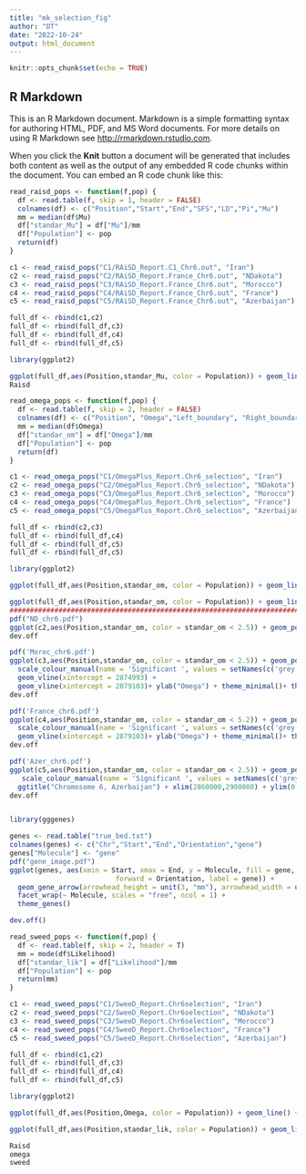 ```yaml
---
title: "mk_selection_fig"
author: "DT"
date: "2022-10-24"
output: html_document
---
```


```r
knitr::opts_chunk$set(echo = TRUE)
```

## R Markdown

This is an R Markdown document. Markdown is a simple formatting syntax for authoring HTML, PDF, and MS Word documents. For more details on using R Markdown see <http://rmarkdown.rstudio.com>.

When you click the **Knit** button a document will be generated that includes both content as well as the output of any embedded R code chunks within the document. You can embed an R code chunk like this:

```r
read_raisd_pops <- function(f,pop) {
  df <- read.table(f, skip = 1, header = FALSE)
  colnames(df) <- c("Position","Start","End","SFS","LD","Pi","Mu")
  mm = median(df$Mu)
  df["standar_Mu"] = df["Mu"]/mm
  df["Population"] <- pop
  return(df)
}

c1 <- read_raisd_pops("C1/RAiSD_Report.C1_Chr6.out", "Iran")
c2 <- read_raisd_pops("C2/RAiSD_Report.France_Chr6.out", "NDakota")
c3 <- read_raisd_pops("C3/RAiSD_Report.France_Chr6.out", "Morocco")
c4 <- read_raisd_pops("C4/RAiSD_Report.France_Chr6.out", "France")
c5 <- read_raisd_pops("C5/RAiSD_Report.France_Chr6.out", "Azerbaijan")

full_df <- rbind(c1,c2)
full_df <- rbind(full_df,c3)
full_df <- rbind(full_df,c4)
full_df <- rbind(full_df,c5)

library(ggplot2)

ggplot(full_df,aes(Position,standar_Mu, color = Population)) + geom_line() + ggtitle("                                              Chromosome 6") + xlim(2700000,3000000) + ylim(0,50) + theme_minimal()
Raisd
```









```r
read_omega_pops <- function(f,pop) {
  df <- read.table(f, skip = 2, header = FALSE)
  colnames(df) <- c("Position", "Omega","Left_boundary", "Right_boundary","Validity")
  mm = median(df$Omega)
  df["standar_om"] = df["Omega"]/mm
  df["Population"] <- pop
  return(df)
}

c1 <- read_omega_pops("C1/OmegaPlus_Report.Chr6_selection", "Iran")
c2 <- read_omega_pops("C2/OmegaPlus_Report.Chr6_selection", "NDakota")
c3 <- read_omega_pops("C3/OmegaPlus_Report.Chr6_selection", "Morocco")
c4 <- read_omega_pops("C4/OmegaPlus_Report.Chr6_selection", "France")
c5 <- read_omega_pops("C5/OmegaPlus_Report.Chr6_selection", "Azerbaijan")

full_df <- rbind(c2,c3)
full_df <- rbind(full_df,c4)
full_df <- rbind(full_df,c5)
full_df <- rbind(full_df,c5)

library(ggplot2)

ggplot(full_df,aes(Position,standar_om, color = Population)) + geom_line() + geom_hline(yintercept = 36, colour = "red") + ggtitle("                                               Chromosome 6") + xlim(2500000,290000) + theme_minimal()

ggplot(full_df,aes(Position,standar_om, color = Population)) + geom_line (a=0.3, size = 1) + ggtitle("                                               Chromosome 6") + xlim(2500000,2900000) + ylim(0,20)  + theme_minimal()
##################################################################################################
pdf("ND_chr6.pdf")
ggplot(c2,aes(Position,standar_om, color = standar_om < 2.5)) + geom_point(alpha=0.3) + ggtitle("Chromosome 6, North Dakota") + xlim(2860000,2900000) + ylim(0,20)  + geom_vline(xintercept = 2874993) + scale_colour_manual(name = 'Significant ', values = setNames(c('grey','aquamarine4'),c(T, F))) + geom_vline(xintercept = 2879103)+ ylab("Omega") + theme_minimal() + theme(plot.title = element_text(hjust = 0.5))
dev.off

pdf('Moroc_chr6.pdf')
ggplot(c3,aes(Position,standar_om, color = standar_om < 2.5)) + geom_point(alpha=0.3) + ggtitle("Chromosome 6, Morocco") + xlim(2860000,2900000) + ylim(0,20) +
  scale_colour_manual(name = 'Significant ', values = setNames(c('grey','aquamarine4'),c(T, F))) +
  geom_vline(xintercept = 2874993) + 
  geom_vline(xintercept = 2879103)+ ylab("Omega") + theme_minimal()+ theme(plot.title = element_text(hjust = 0.5))
dev.off

pdf('France_chr6.pdf')
ggplot(c4,aes(Position,standar_om, color = standar_om < 5.2)) + geom_point(alpha=0.3) + ggtitle("Chromosome 6, France") + xlim(2860000,2900000) + ylim(0,20) + geom_vline(xintercept = 2874993) + 
  scale_colour_manual(name = 'Significant ', values = setNames(c('grey','aquamarine4'),c(T, F))) +
  geom_vline(xintercept = 2879103)+ ylab("Omega") + theme_minimal()+ theme(plot.title = element_text(hjust = 0.5))
dev.off

pdf('Azer_chr6.pdf')
ggplot(c5,aes(Position,standar_om, color = standar_om < 2.5)) + geom_point(alpha=0.3) + 
   scale_colour_manual(name = 'Significant ', values = setNames(c('grey','aquamarine4'),c(T, F))) +
  ggtitle("Chromosome 6, Azerbaijan") + xlim(2860000,2900000) + ylim(0,20) + geom_vline(xintercept = 2874993) + geom_vline(xintercept = 2879103)+ ylab("Omega") + theme_minimal()+ theme(plot.title = element_text(hjust = 0.5))
dev.off

```

```r

```

```r
library(gggenes)

genes <- read.table("true_bed.txt")
colnames(genes) <- c("Chr","Start","End","Orientation","gene")
genes["Molecule"] <- "gene"
pdf("gene_image.pdf")
ggplot(genes, aes(xmin = Start, xmax = End, y = Molecule, fill = gene, 
                          forward = Orientation, label = gene)) +
  geom_gene_arrow(arrowhead_height = unit(3, "mm"), arrowhead_width = unit(1, "mm")) +
  facet_wrap(~ Molecule, scales = "free", ncol = 1) +
  theme_genes()

dev.off()

```


```r
read_sweed_pops <- function(f,pop) {
  df <- read.table(f, skip = 2, header = T)
  mm = mode(df$Likelihood)
  df["standar_lik"] = df["Likelihood"]/mm
  df["Population"] <- pop
  return(mm)
}

c1 <- read_sweed_pops("C1/SweeD_Report.Chr6selection", "Iran")
c2 <- read_sweed_pops("C2/SweeD_Report.Chr6selection", "NDakota")
c3 <- read_sweed_pops("C3/SweeD_Report.Chr6selection", "Morocco")
c4 <- read_sweed_pops("C4/SweeD_Report.Chr6selection", "France")
c5 <- read_sweed_pops("C5/SweeD_Report.Chr6selection", "Azerbaijan")

full_df <- rbind(c1,c2)
full_df <- rbind(full_df,c3)
full_df <- rbind(full_df,c4)
full_df <- rbind(full_df,c5)

library(ggplot2)

ggplot(full_df,aes(Position,Omega, color = Population)) + geom_line() + geom_hline(yintercept = 36, colour = "red") + ggtitle("                                               Chromosome 6") + xlim(2000000,3000000) + ylim(0,50)+ theme_minimal()

ggplot(full_df,aes(Position,standar_lik, color = Population)) + geom_line() + ggtitle("                                               Chromosome 6") + ylim(0,2.5)+theme_minimal()
```



```r
Raisd
omega
sweed
```

